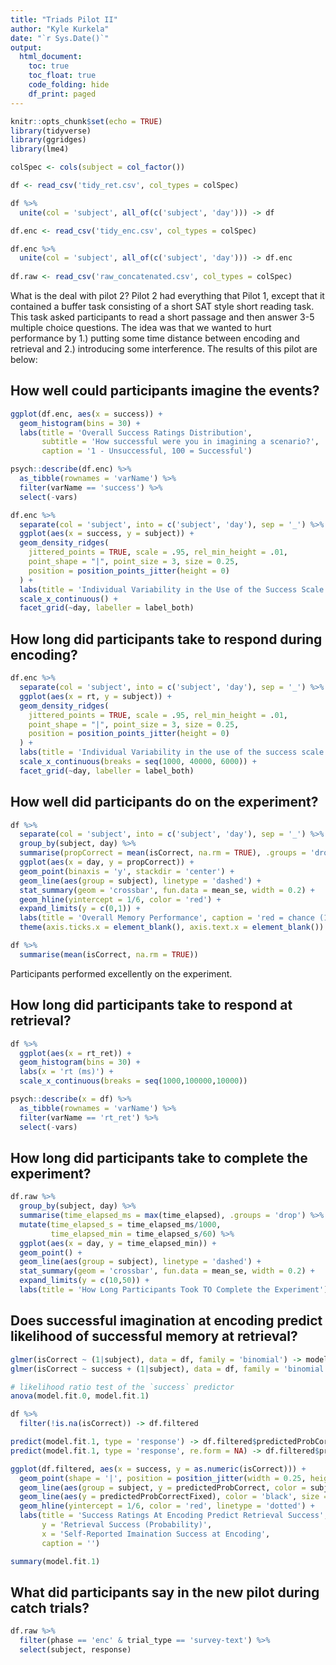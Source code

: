 ```yaml
---
title: "Triads Pilot II"
author: "Kyle Kurkela"
date: "`r Sys.Date()`"
output: 
  html_document:
    toc: true
    toc_float: true
    code_folding: hide
    df_print: paged
---
```


```r
knitr::opts_chunk$set(echo = TRUE)
library(tidyverse)
library(ggridges)
library(lme4)

colSpec <- cols(subject = col_factor())

df <- read_csv('tidy_ret.csv', col_types = colSpec)

df %>%
  unite(col = 'subject', all_of(c('subject', 'day'))) -> df

df.enc <- read_csv('tidy_enc.csv', col_types = colSpec)

df.enc %>%
  unite(col = 'subject', all_of(c('subject', 'day'))) -> df.enc
  
df.raw <- read_csv('raw_concatenated.csv', col_types = colSpec)
```

What is the deal with pilot 2? Pilot 2 had everything that Pilot 1, except that it contained a buffer task consisting of a short SAT style short reading task. This task asked participants to read a short passage and then answer 3-5 multiple choice questions. The idea was that we wanted to hurt performance by 1.) putting some time distance between encoding and retrieval and 2.) introducing some interference. The results of this pilot are below:  

## How well could participants imagine the events?

```r
ggplot(df.enc, aes(x = success)) +
  geom_histogram(bins = 30) +
  labs(title = 'Overall Success Ratings Distribution', 
       subtitle = 'How successful were you in imagining a scenario?', 
       caption = '1 - Unsuccessful, 100 = Successful')
```

```r
psych::describe(df.enc) %>%
  as_tibble(rownames = 'varName') %>%
  filter(varName == 'success') %>%
  select(-vars)
```

```r
df.enc %>% 
  separate(col = 'subject', into = c('subject', 'day'), sep = '_') %>%
  ggplot(aes(x = success, y = subject)) +
  geom_density_ridges(
    jittered_points = TRUE, scale = .95, rel_min_height = .01,
    point_shape = "|", point_size = 3, size = 0.25,
    position = position_points_jitter(height = 0)
  ) +
  labs(title = 'Individual Variability in the Use of the Success Scale', x = 'success (0 = unsuccessful, 100 = successful)', caption = 'dashes = trials') +
  scale_x_continuous() +
  facet_grid(~day, labeller = label_both)
```

## How long did participants take to respond during encoding?

```r
df.enc %>% 
  separate(col = 'subject', into = c('subject', 'day'), sep = '_') %>%
  ggplot(aes(x = rt, y = subject)) +
  geom_density_ridges(
    jittered_points = TRUE, scale = .95, rel_min_height = .01,
    point_shape = "|", point_size = 3, size = 0.25,
    position = position_points_jitter(height = 0)
  ) +
  labs(title = 'Individual Variability in the use of the success scale', subtitle = 'response times', x = 'rt (ms)', caption = 'dashes = trials') +
  scale_x_continuous(breaks = seq(1000, 40000, 6000)) +
  facet_grid(~day, labeller = label_both)
```

## How well did participants do on the experiment?

```r
df %>%
  separate(col = 'subject', into = c('subject', 'day'), sep = '_') %>%
  group_by(subject, day) %>%
  summarise(propCorrect = mean(isCorrect, na.rm = TRUE), .groups = 'drop') %>%
  ggplot(aes(x = day, y = propCorrect)) +
  geom_point(binaxis = 'y', stackdir = 'center') +
  geom_line(aes(group = subject), linetype = 'dashed') +   
  stat_summary(geom = 'crossbar', fun.data = mean_se, width = 0.2) +
  geom_hline(yintercept = 1/6, color = 'red') +
  expand_limits(y = c(0,1)) +
  labs(title = 'Overall Memory Performance', caption = 'red = chance (1/6 or ~17%), dots = subjects, crossbar = mean +/- se') +
  theme(axis.ticks.x = element_blank(), axis.text.x = element_blank())
```

```r
df %>%
  summarise(mean(isCorrect, na.rm = TRUE))
```

Participants performed excellently on the experiment.

## How long did participants take to respond at retrieval?

```r
df %>%
  ggplot(aes(x = rt_ret)) +
  geom_histogram(bins = 30) +
  labs(x = 'rt (ms)') +
  scale_x_continuous(breaks = seq(1000,100000,10000))
```

```r
psych::describe(x = df) %>%
  as_tibble(rownames = 'varName') %>%
  filter(varName == 'rt_ret') %>%
  select(-vars)
```

## How long did participants take to complete the experiment?

```r
df.raw %>%
  group_by(subject, day) %>%
  summarise(time_elapsed_ms = max(time_elapsed), .groups = 'drop') %>%
  mutate(time_elapsed_s = time_elapsed_ms/1000,
         time_elapsed_min = time_elapsed_s/60) %>%
  ggplot(aes(x = day, y = time_elapsed_min)) +
  geom_point() +
  geom_line(aes(group = subject), linetype = 'dashed') +
  stat_summary(geom = 'crossbar', fun.data = mean_se, width = 0.2) +
  expand_limits(y = c(10,50)) +
  labs(title = 'How Long Participants Took TO Complete the Experiment')
```

## Does successful imagination at encoding predict likelihood of successful memory at retrieval?

```r
glmer(isCorrect ~ (1|subject), data = df, family = 'binomial') -> model.fit.0
glmer(isCorrect ~ success + (1|subject), data = df, family = 'binomial') -> model.fit.1
```

```r
# likelihood ratio test of the `success` predictor
anova(model.fit.0, model.fit.1)
```

```r
df %>%
  filter(!is.na(isCorrect)) -> df.filtered

predict(model.fit.1, type = 'response') -> df.filtered$predictedProbCorrect
predict(model.fit.1, type = 'response', re.form = NA) -> df.filtered$predictedProbCorrectFixed

ggplot(df.filtered, aes(x = success, y = as.numeric(isCorrect))) +
  geom_point(shape = '|', position = position_jitter(width = 0.25, height = 0)) +
  geom_line(aes(group = subject, y = predictedProbCorrect, color = subject), alpha = 0.5) +  
  geom_line(aes(y = predictedProbCorrectFixed), color = 'black', size = 2) +
  geom_hline(yintercept = 1/6, color = 'red', linetype = 'dotted') +
  labs(title = 'Success Ratings At Encoding Predict Retrieval Success',
       y = 'Retrieval Success (Probability)',
       x = 'Self-Reported Imaination Success at Encoding',
       caption = '')
```

```r
summary(model.fit.1)
```

## What did participants say in the new pilot during catch trials?

```r
df.raw %>% 
  filter(phase == 'enc' & trial_type == 'survey-text') %>%
  select(subject, response)
```
